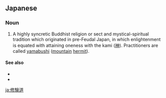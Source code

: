 ==Japanese==
{{ja-kanjitab|しゅう|げん|どう|yomi=o}}

===Noun===
{{ja-noun|しゅげんどう}}

# A highly syncretic Buddhist religion or sect and mystical-spiritual tradition which originated in pre-Feudal Japan, in which enlightenment is equated with attaining oneness with the kami ([[神]]). Practitioners are called [[yamabushi]] ([[mountain]] [[hermit]]).

====See also====
* {{pedialite|lang=ja}}
* {{pedialite|Shugendō}}

[[ja:修験道]]